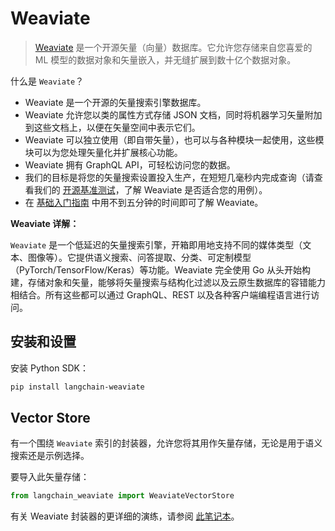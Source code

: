 # Weaviate

>[Weaviate](https://weaviate.io/) 是一个开源矢量（向量）数据库。它允许您存储来自您喜爱的 ML 模型的数据对象和矢量嵌入，并无缝扩展到数十亿个数据对象。


什么是 `Weaviate`？
- Weaviate 是一个开源的矢量搜索引擎数据库。
- Weaviate 允许您以类的属性方式存储 JSON 文档，同时将机器学习矢量附加到这些文档上，以便在矢量空间中表示它们。
- Weaviate 可以独立使用（即自带矢量），也可以与各种模块一起使用，这些模块可以为您处理矢量化并扩展核心功能。
- Weaviate 拥有 GraphQL API，可轻松访问您的数据。
- 我们的目标是将您的矢量搜索设置投入生产，在短短几毫秒内完成查询（请查看我们的 [开源基准测试](https://weaviate.io/developers/weaviate/current/benchmarks/)，了解 Weaviate 是否适合您的用例）。
- 在 [基础入门指南](https://weaviate.io/developers/weaviate/current/core-knowledge/basics.html) 中用不到五分钟的时间即可了解 Weaviate。

**Weaviate 详解：**

`Weaviate` 是一个低延迟的矢量搜索引擎，开箱即用地支持不同的媒体类型（文本、图像等）。它提供语义搜索、问答提取、分类、可定制模型（PyTorch/TensorFlow/Keras）等功能。Weaviate 完全使用 Go 从头开始构建，存储对象和矢量，能够将矢量搜索与结构化过滤以及云原生数据库的容错能力相结合。所有这些都可以通过 GraphQL、REST 以及各种客户端编程语言进行访问。

## 安装和设置

安装 Python SDK：

```bash
pip install langchain-weaviate
```

## Vector Store

有一个围绕 `Weaviate` 索引的封装器，允许您将其用作矢量存储，无论是用于语义搜索还是示例选择。

要导入此矢量存储：
```python
from langchain_weaviate import WeaviateVectorStore
```

有关 Weaviate 封装器的更详细的演练，请参阅 [此笔记本](/docs/integrations/vectorstores/weaviate)。